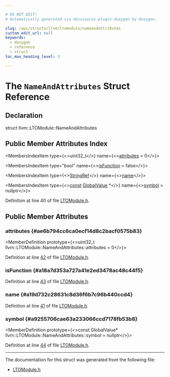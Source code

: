 ```yaml
---

# DO NOT EDIT!
# Automatically generated via docusaurus-plugin-doxygen by Doxygen.

slug: /api/structs/llvm/ltomodule/nameandattributes
custom_edit_url: null
keywords:
  - doxygen
  - reference
  - struct
toc_max_heading_level: 3

---
```





# The `NameAndAttributes` Struct Reference

<DoxygenPage pluginConfig={pluginConfig}>



## Declaration

<CodeBlock>struct llvm::LTOModule::NameAndAttributes</CodeBlock>

## Public Member Attributes Index

<MembersIndex>

<MembersIndexItem
  type={<>uint32&#95;t</>}
  name={<><a href="#ae6b794cc6ca0ecf14d8c2bacf0575b83">attributes</a> = 0</>}>
</MembersIndexItem>

<MembersIndexItem
  type="bool"
  name={<><a href="#a18a7d353a727a41e2ed3478ac48c44f5">isFunction</a> = false</>}>
</MembersIndexItem>

<MembersIndexItem
  type={<><a href="/docs/api/classes/llvm/stringref">StringRef</a></>}
  name={<><a href="#a19d732c28631c8d36f6b7c96b440ccd4">name</a></>}>
</MembersIndexItem>

<MembersIndexItem
  type={<><a href="/docs/api/files/lib/lib/target/lib/target/aarch64/aarch64promoteconstant-cpp/#a90f8350fecae261c25be85d38b451bff">const</a> <a href="/docs/api/classes/llvm/globalvalue">GlobalValue</a> &#42;</>}
  name={<><a href="#a9255706cae63a233066ccd7178fb53b8">symbol</a> = nullptr</>}>
</MembersIndexItem>

</MembersIndex>


Definition at line 40 of file <a href="/docs/api/files/include/include/llvm/include/llvm/lto/include/llvm/lto/legacy/ltomodule-h">LTOModule.h</a>.

<SectionDefinition>

## Public Member Attributes

### attributes {#ae6b794cc6ca0ecf14d8c2bacf0575b83}

<MemberDefinition
  prototype={<>uint32&#95;t llvm::LTOModule::NameAndAttributes::attributes = 0</>}>

Definition at line <a href="/docs/api/files/include/include/llvm/include/llvm/lto/include/llvm/lto/legacy/ltomodule-h/#l00042">42</a> of file <a href="/docs/api/files/include/include/llvm/include/llvm/lto/include/llvm/lto/legacy/ltomodule-h">LTOModule.h</a>.
</MemberDefinition>

### isFunction {#a18a7d353a727a41e2ed3478ac48c44f5}

<MemberDefinition
  prototype="bool llvm::LTOModule::NameAndAttributes::isFunction = false">

Definition at line <a href="/docs/api/files/include/include/llvm/include/llvm/lto/include/llvm/lto/legacy/ltomodule-h/#l00043">43</a> of file <a href="/docs/api/files/include/include/llvm/include/llvm/lto/include/llvm/lto/legacy/ltomodule-h">LTOModule.h</a>.
</MemberDefinition>

### name {#a19d732c28631c8d36f6b7c96b440ccd4}

<MemberDefinition
  prototype="StringRef llvm::LTOModule::NameAndAttributes::name">

Definition at line <a href="/docs/api/files/include/include/llvm/include/llvm/lto/include/llvm/lto/legacy/ltomodule-h/#l00041">41</a> of file <a href="/docs/api/files/include/include/llvm/include/llvm/lto/include/llvm/lto/legacy/ltomodule-h">LTOModule.h</a>.
</MemberDefinition>

### symbol {#a9255706cae63a233066ccd7178fb53b8}

<MemberDefinition
  prototype={<>const GlobalValue&#42; llvm::LTOModule::NameAndAttributes::symbol = nullptr</>}>

Definition at line <a href="/docs/api/files/include/include/llvm/include/llvm/lto/include/llvm/lto/legacy/ltomodule-h/#l00044">44</a> of file <a href="/docs/api/files/include/include/llvm/include/llvm/lto/include/llvm/lto/legacy/ltomodule-h">LTOModule.h</a>.
</MemberDefinition>

</SectionDefinition>

<hr/>

The documentation for this struct was generated from the following file:

<ul>
<li><a href="/docs/api/files/include/include/llvm/include/llvm/lto/include/llvm/lto/legacy/ltomodule-h">LTOModule.h</a></li>
</ul>

</DoxygenPage>
